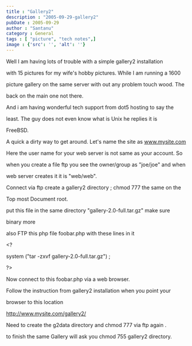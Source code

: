 ```yaml
---
title : "Gallery2"
description : "2005-09-29-gallery2"
pubDate : 2005-09-29
author : "Santanu"
category : General
tags : [ "picture", "tech notes",]
image : {'src': '', 'alt': ''}
---
```

Well I am having lots of trouble with a simple gallery2 installation

with 15 pictures for my wife's hobby pictures. While I am running a 1600

picture gallery on the same server with out any problem touch wood. The

back on the main one not there.  

  

And i am having wonderful tech support from dot5 hosting to say the

least. The guy does not even know what is Unix he replies it is

FreeBSD.  

  

A quick a dirty way to get around. Let's name the site as www.mysite.com

Here the user name for your web server is not same as your account. So

when you create a file ftp you see the owner/group as "joe/joe" and when

web server creates it it is "web/web".  

  

Connect via ftp create a gallery2 directory ; chmod 777 the same on the

Top most Document root.  

put this file in the same directory "gallery-2.0-full.tar.gz" make sure

binary more  

also FTP this php file foobar.php with these lines in it  



&lt;?  

system ("tar -zxvf gallery-2.0-full.tar.gz") ;  

?&gt;  



Now connect to this foobar.php via a web browser.  

  

Follow the instruction from gallery2 installation when you point your

browser to this location  

  

http://www.mysite.com/gallery2/  

  

Need to create the g2data directory and chmod 777 via ftp again .  

  

to finish the same Gallery will ask you chmod 755 gallery2 directory.

